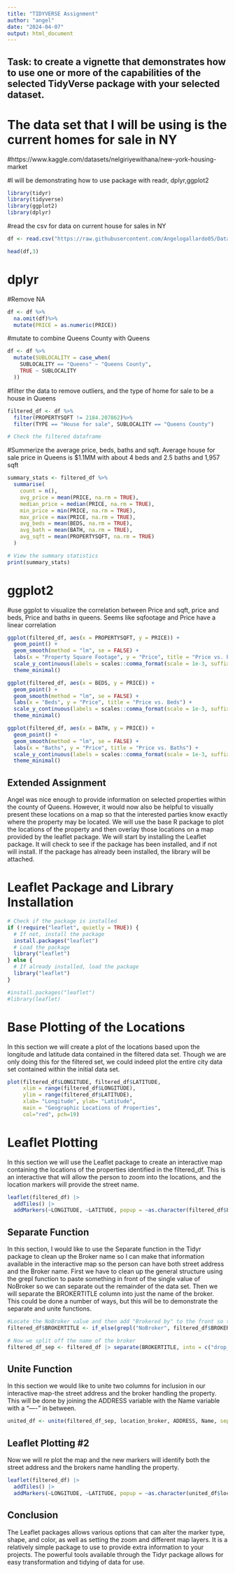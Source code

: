 ---
title: "TIDYVERSE Assignment"
author: "angel"
date: "2024-04-07"
output: html_document
---

## Task: to create a vignette that demonstrates how to use one or more of the capabilities of the selected TidyVerse package with your selected dataset.

# The data set that I will be using is the current homes for sale in NY
#https://www.kaggle.com/datasets/nelgiriyewithana/new-york-housing-market

#I will be demonstrating how to use  package with readr, dplyr,ggplot2 
```{r}
library(tidyr)
library(tidyverse)
library(ggplot2)
library(dplyr)

```


#read the csv for data on current house for sales in NY
```{r}
df <- read.csv("https://raw.githubusercontent.com/Angelogallardo05/Data606-proposal/main/NY-House-Dataset.csv")
```

```{r}
head(df,3)
```

# dplyr

#Remove NA 
```{r warning=FALSE}
df <- df %>%
  na.omit(df)%>%
  mutate(PRICE = as.numeric(PRICE))
```

#mutate to combine Queens County with Queens
```{r}
df <- df %>%
  mutate(SUBLOCALITY = case_when(
    SUBLOCALITY == "Queens" ~ "Queens County",
    TRUE ~ SUBLOCALITY  
  ))
```


#filter the data to remove outliers, and the type of home for sale to be a house in Queens
```{r}
filtered_df <- df %>%
  filter(PROPERTYSQFT != 2184.207862)%>%
  filter(TYPE == "House for sale", SUBLOCALITY == "Queens County")

# Check the filtered dataframe

```


#Summerize the average price, beds, baths and sqft. Average house for sale price in Queens is $1.1MM with about 4 beds and 2.5 baths and 1,957 sqft
```{r}
summary_stats <- filtered_df %>%
  summarise(
    count = n(),                             
    avg_price = mean(PRICE, na.rm = TRUE),   
    median_price = median(PRICE, na.rm = TRUE),  
    min_price = min(PRICE, na.rm = TRUE),     
    max_price = max(PRICE, na.rm = TRUE),     
    avg_beds = mean(BEDS, na.rm = TRUE),      
    avg_bath = mean(BATH, na.rm = TRUE),      
    avg_sqft = mean(PROPERTYSQFT, na.rm = TRUE)  
  )

# View the summary statistics
print(summary_stats)
```


# ggplot2


#use ggplot to visualize the correlation between Price and sqft, price and beds, Price and baths in queens. Seems like sqfootage and Price have a linear correlation
```{r}
ggplot(filtered_df, aes(x = PROPERTYSQFT, y = PRICE)) +
  geom_point() +  
  geom_smooth(method = "lm", se = FALSE) +  
  labs(x = "Property Square Footage", y = "Price", title = "Price vs. Property Square Footage") +
  scale_y_continuous(labels = scales::comma_format(scale = 1e-3, suffix = "K")) +
  theme_minimal()

ggplot(filtered_df, aes(x = BEDS, y = PRICE)) +
  geom_point() +  
  geom_smooth(method = "lm", se = FALSE) +  
  labs(x = "Beds", y = "Price", title = "Price vs. Beds") +
  scale_y_continuous(labels = scales::comma_format(scale = 1e-3, suffix = "K")) +
  theme_minimal()

ggplot(filtered_df, aes(x = BATH, y = PRICE)) +
  geom_point() +  
  geom_smooth(method = "lm", se = FALSE) +  
  labs(x = "Baths", y = "Price", title = "Price vs. Baths") +
  scale_y_continuous(labels = scales::comma_format(scale = 1e-3, suffix = "K")) +
  theme_minimal()
```

## Extended Assignment

Angel was nice enough to provide information on selected properties within the county of Queens.  However, it would now also be helpful to visually present these locations on a map so that the interested parties know exactly where the property may be located.  We will use the base R package to plot the locations of the property and then overlay those locations on a map provided by the leaflet package.  We will start by installing the Leaflet package.  It will check to see if the package has been installed, and if not will install.  If the package has already been installed, the library will be attached.

# Leaflet Package and Library Installation
```{r package installation, warning=FALSE}
# Check if the package is installed
if (!require("leaflet", quietly = TRUE)) {
  # If not, install the package
  install.packages("leaflet")
  # Load the package
  library("leaflet")
} else {
  # If already installed, load the package
  library("leaflet")
}

#install.packages("leaflet")
#library(leaflet)
```

# Base Plotting of the Locations

In this section we will create a plot of the locations based upon the longitude and latitude data contained in the filtered data set.  Though we are only doing this for the filtered set, we could indeed plot the entire city data set contained within the initial data set.


```{r plotting the locations}
plot(filtered_df$LONGITUDE, filtered_df$LATITUDE,
     xlim = range(filtered_df$LONGITUDE),
     ylim = range(filtered_df$LATITUDE),
     xlab= "Longitude", ylab= "Latitude",
     main = "Geographic Locations of Properties",
     col="red", pch=19)
```

# Leaflet Plotting

In this section we will use the Leaflet package to create an interactive map containing the locations of the properties identified in the filtered_df.  This is an interactive that will allow the person to zoom into the locations, and the location markers will provide the street name.

```{r leaflet}
leaflet(filtered_df) |> 
  addTiles() |> 
  addMarkers(~LONGITUDE, ~LATITUDE, popup = ~as.character(filtered_df$LONG_NAME))
```

## Separate Function

In this section, I would like to use the Separate function in the Tidyr package to clean up the Broker name so I can make that information available in the interactive map so the person can have both street address and the Broker name.  First we have to clean up the general structure using the grepl function to paste something in front of the single value of NoBroker so we can separate out the remainder of the data set.  Then we will separate the BROKERTITLE column into just the name of the broker.  This could be done a number of ways, but this will be to demonstrate the separate and unite functions.

``` {r separate}
#Locate the NoBroker value and then add "Brokered by" to the front so that we can easily separate all other values into the Broker column.
filtered_df$BROKERTITLE <- if_else(grepl("NoBroker", filtered_df$BROKERTITLE), paste0("Brokered by ", filtered_df$BROKERTITLE), filtered_df$BROKERTITLE)

# Now we split off the name of the broker
filtered_df_sep <- filtered_df |> separate(BROKERTITLE, into = c("drop_char", "Name"), sep = " by ")
```

## Unite Function

In this section we would like to unite two columns for inclusion in our interactive map-the street address and the broker handling the property.  This will be done by joining the ADDRESS variable with the Name variable with a "----" in between.

```{r unite}
united_df <- unite(filtered_df_sep, location_broker, ADDRESS, Name, sep = "----")
```

## Leaflet Plotting #2

Now we will re plot the map and the new markers will identify both the street address and the brokers name handling the property.

```{r leaflet plot #2}
leaflet(filtered_df) |> 
  addTiles() |> 
  addMarkers(~LONGITUDE, ~LATITUDE, popup = ~as.character(united_df$location_broker))
```


## Conclusion

The Leaflet packages allows various options that can alter the marker type, shape, and color, as well as setting the zoom and different map layers.  It is a relatively simple package to use to provide extra information to your projects.  The powerful tools available through the Tidyr package allows for easy transformation and tidying of data for use.
